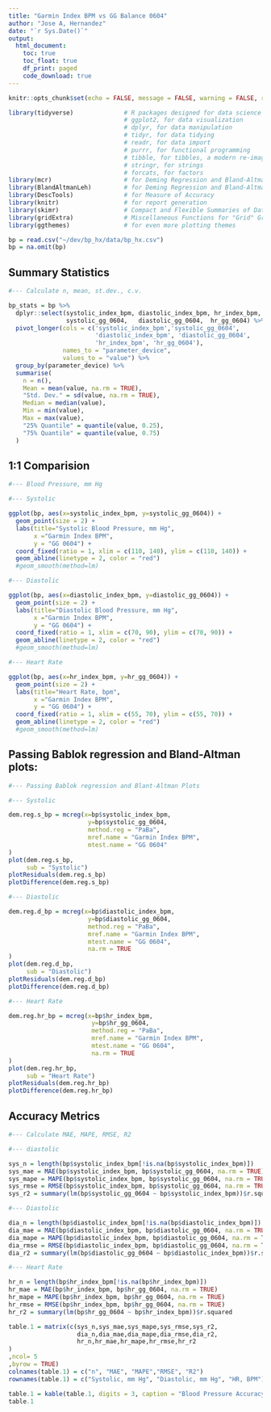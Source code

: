 ```yaml
---
title: "Garmin Index BPM vs GG Balance 0604"
author: "Jose A, Hernandez"
date: "`r Sys.Date()`"
output:
  html_document:
    toc: true
    toc_float: true
    df_print: paged
    code_download: true
---
```

  
```r
knitr::opts_chunk$set(echo = FALSE, message = FALSE, warning = FALSE, root.dir = '~/dev/bp_hx/')
```

```r
library(tidyverse)              # R packages designed for data science
                                # ggplot2, for data visualization
                                # dplyr, for data manipulation
                                # tidyr, for data tidying
                                # readr, for data import
                                # purrr, for functional programming
                                # tibble, for tibbles, a modern re-imagining of data frames
                                # stringr, for strings
                                # forcats, for factors
library(mcr)                    # for Deming Regression and Bland-Altman Plots
library(BlandAltmanLeh)         # for Deming Regression and Bland-Altman Plots
library(DescTools)              # for Measure of Accuracy
library(knitr)                  # for report generation
library(skimr)                  # Compact and Flexible Summaries of Data
library(gridExtra)              # Miscellaneous Functions for "Grid" Graphics
library(ggthemes)               # for even more plotting themes

```

```r

bp = read.csv("~/dev/bp_hx/data/bp_hx.csv")
bp = na.omit(bp)

```

## Summary Statistics

```r

#--- Calculate n, mean, st.dev., c.v.

bp_stats = bp %>%
  dplyr::select(systolic_index_bpm,	diastolic_index_bpm, hr_index_bpm,
                systolic_gg_0604,	diastolic_gg_0604,	hr_gg_0604) %>%
  pivot_longer(cols = c('systolic_index_bpm','systolic_gg_0604',
                        'diastolic_index_bpm', 'diastolic_gg_0604',
                        'hr_index_bpm', 'hr_gg_0604'),
               names_to = "parameter_device",
               values_to = "value") %>%
  group_by(parameter_device) %>%
  summarise(
    n = n(),
    Mean = mean(value, na.rm = TRUE),
    "Std. Dev." = sd(value, na.rm = TRUE),
    Median = median(value),
    Min = min(value),
    Max = max(value),
    "25% Quantile" = quantile(value, 0.25),
    "75% Quantile" = quantile(value, 0.75)
  )

```

## 1:1 Comparision

```r

#--- Blood Pressure, mm Hg

#--- Systolic

ggplot(bp, aes(x=systolic_index_bpm, y=systolic_gg_0604)) +
  geom_point(size = 2) +
  labs(title="Systolic Blood Pressure, mm Hg",
       x ="Garmin Index BPM",
       y = "GG 0604") +
  coord_fixed(ratio = 1, xlim = c(110, 140), ylim = c(110, 140)) +
  geom_abline(linetype = 2, color = "red")
  #geom_smooth(method=lm)

#--- Diastolic

ggplot(bp, aes(x=diastolic_index_bpm, y=diastolic_gg_0604)) +
  geom_point(size = 2) +
  labs(title="Diastolic Blood Pressure, mm Hg",
       x ="Garmin Index BPM",
       y = "GG 0604") +
  coord_fixed(ratio = 1, xlim = c(70, 90), ylim = c(70, 90)) +
  geom_abline(linetype = 2, color = "red")
  #geom_smooth(method=lm)

#--- Heart Rate

ggplot(bp, aes(x=hr_index_bpm, y=hr_gg_0604)) +
  geom_point(size = 2) +
  labs(title="Heart Rate, bpm",
       x ="Garmin Index BPM",
       y = "GG 0604") +
  coord_fixed(ratio = 1, xlim = c(55, 70), ylim = c(55, 70)) +
  geom_abline(linetype = 2, color = "red")
  #geom_smooth(method=lm)

```

## Passing Bablok regression and Bland-Altman plots:
  
```r

#--- Passing Bablok regression and Blant-Altman Plots

#--- Systolic

dem.reg.s_bp = mcreg(x=bp$systolic_index_bpm,
                      y=bp$systolic_gg_0604,
                      method.reg = "PaBa",
                      mref.name = "Garmin Index BPM",
                      mtest.name = "GG 0604"
)
plot(dem.reg.s_bp,
     sub = "Systolic")
plotResiduals(dem.reg.s_bp)
plotDifference(dem.reg.s_bp)

#--- Diastolic

dem.reg.d_bp = mcreg(x=bp$diastolic_index_bpm,
                      y=bp$diastolic_gg_0604,
                      method.reg = "PaBa",
                      mref.name = "Garmin Index BPM",
                      mtest.name = "GG 0604",
                      na.rm = TRUE
)
plot(dem.reg.d_bp,
     sub = "Diastolic")
plotResiduals(dem.reg.d_bp)
plotDifference(dem.reg.d_bp)

#--- Heart Rate

dem.reg.hr_bp = mcreg(x=bp$hr_index_bpm,
                       y=bp$hr_gg_0604,
                       method.reg = "PaBa",
                       mref.name = "Garmin Index BPM",
                       mtest.name = "GG 0604",
                       na.rm = TRUE
)
plot(dem.reg.hr_bp,
     sub = "Heart Rate")
plotResiduals(dem.reg.hr_bp)
plotDifference(dem.reg.hr_bp)

```

## Accuracy Metrics

```r

#--- Calculate MAE, MAPE, RMSE, R2

#--- diastolic

sys_n = length(bp$systolic_index_bpm[!is.na(bp$systolic_index_bpm)])
sys_mae = MAE(bp$systolic_index_bpm, bp$systolic_gg_0604, na.rm = TRUE)
sys_mape = MAPE(bp$systolic_index_bpm, bp$systolic_gg_0604, na.rm = TRUE)
sys_rmse = RMSE(bp$systolic_index_bpm, bp$systolic_gg_0604, na.rm = TRUE)
sys_r2 = summary(lm(bp$systolic_gg_0604 ~ bp$systolic_index_bpm))$r.squared

#--- Diastolic

dia_n = length(bp$diastolic_index_bpm[!is.na(bp$diastolic_index_bpm)])
dia_mae = MAE(bp$diastolic_index_bpm, bp$diastolic_gg_0604, na.rm = TRUE)
dia_mape = MAPE(bp$diastolic_index_bpm, bp$diastolic_gg_0604, na.rm = TRUE)
dia_rmse = RMSE(bp$diastolic_index_bpm, bp$diastolic_gg_0604, na.rm = TRUE)
dia_r2 = summary(lm(bp$diastolic_gg_0604 ~ bp$diastolic_index_bpm))$r.squared

#--- Heart Rate

hr_n = length(bp$hr_index_bpm[!is.na(bp$hr_index_bpm)])
hr_mae = MAE(bp$hr_index_bpm, bp$hr_gg_0604, na.rm = TRUE)
hr_mape = MAPE(bp$hr_index_bpm, bp$hr_gg_0604, na.rm = TRUE)
hr_rmse = RMSE(bp$hr_index_bpm, bp$hr_gg_0604, na.rm = TRUE)
hr_r2 = summary(lm(bp$hr_gg_0604 ~ bp$hr_index_bpm))$r.squared

table.1 = matrix(c(sys_n,sys_mae,sys_mape,sys_rmse,sys_r2,
                   dia_n,dia_mae,dia_mape,dia_rmse,dia_r2,
                   hr_n,hr_mae,hr_mape,hr_rmse,hr_r2
)
,ncol= 5
,byrow = TRUE)
colnames(table.1) = c("n", "MAE", "MAPE","RMSE", "R2")
rownames(table.1) = c("Systolic, mm Hg", "Diastolic, mm Hg", "HR, BPM")

table.1 = kable(table.1, digits = 3, caption = "Blood Pressure Accuracy Metrics" )
table.1

````